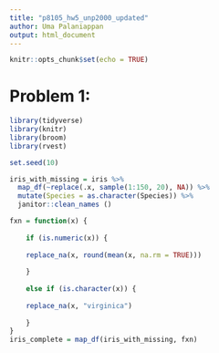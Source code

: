```yaml
---
title: "p8105_hw5_unp2000_updated"
author: Uma Palaniappan 
output: html_document
---
```


```r
knitr::opts_chunk$set(echo = TRUE)
```

# Problem 1: 
```r
library(tidyverse)
library(knitr)
library(broom)
library(rvest)

set.seed(10)

iris_with_missing = iris %>% 
  map_df(~replace(.x, sample(1:150, 20), NA)) %>%
  mutate(Species = as.character(Species)) %>%
  janitor::clean_names ()
```


```r
fxn = function(x) { 
  
    if (is.numeric(x)) {
      
    replace_na(x, round(mean(x, na.rm = TRUE)))
    
    }
  
    else if (is.character(x)) {
    
    replace_na(x, "virginica")
    
    } 
}
iris_complete = map_df(iris_with_missing, fxn)
```


